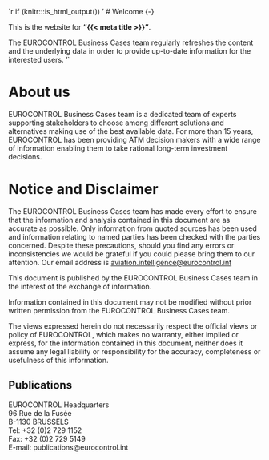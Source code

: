 `r if (knitr:::is_html_output()) '
# Welcome {-}

This is the website for __"{{< meta title  >}}"__.


The EUROCONTROL Business Cases team regularly refreshes the content and the underlying data
in order to provide up-to-date information for the interested users.
'`

# About us

EUROCONTROL Business Cases team is a dedicated team of experts supporting stakeholders to choose among different solutions and alternatives making use of the best available data. For more than 15 years, EUROCONTROL has been providing ATM decision makers with a wide range of  information enabling them to take rational long-term investment decisions.

# Notice and Disclaimer {-}

The EUROCONTROL Business Cases team has made every effort to ensure that the information and analysis contained in this document are as accurate as possible. Only information from quoted sources has been used
and information relating to named parties has been checked with the parties concerned. Despite these
precautions, should you find any errors or inconsistencies we would be grateful if you could please bring them to
our attention. Our email address is [aviation.intelligence@eurocontrol.int](mailto:aviation.intelligence@eurocontrol.int)

This document is published by the EUROCONTROL Business Cases team in the interest of the exchange of
information.

Information contained in this document may not be modified without prior written permission from the
EUROCONTROL Business Cases team.

The views expressed herein do not necessarily respect the official views or policy of EUROCONTROL, which
makes no warranty, either implied or express, for the information contained in this document, neither does it
assume any legal liability or responsibility for the accuracy, completeness or usefulness of this information.




## Publications {-}

| EUROCONTROL Headquarters
| 96 Rue de la Fusée
| B-1130 BRUSSELS
| Tel: +32 (0)2 729 1152
| Fax: +32 (0)2 729 5149
| E-mail: publications@eurocontrol.int
